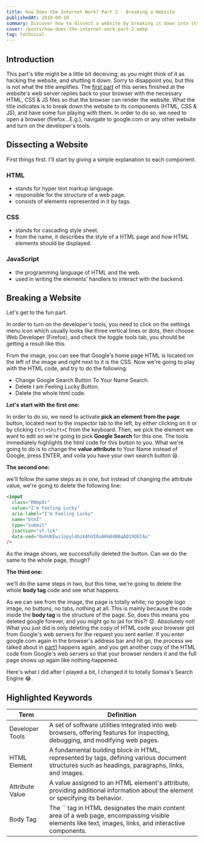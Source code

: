 ```yaml
---
title: How Does the Internet Work? Part 2 - Breaking a Website
publishedAt: 2019-09-10
summary: Discover how to dissect a website by breaking it down into its core components
cover: /posts/how-does-the-internet-work-part-2.webp
tag: technical
---
```


## Introduction

This part's title might be a little bit deceiving; as you might think of it as
hacking the website, and shutting it down. Sorry to disappoint you, but this
is not what the title amplifies. The [first
part](http://som3aware.vercel.app/posts/how-does-the-internet-work-part-1) of
this series finished at the website's web server replies back to your browser
with the necessary HTML, CSS & JS files so that the browser can render the
website. What the title indicates is to break down the website to its
components (HTML, CSS & JS), and have some fun playing with them. In order to
do so, we need to open a browser (firefox...E.g.), navigate to google.com or
any other website and turn on the developer's tools.

## Dissecting a Website

First things first. I'll start by giving a simple explanation to each
component.

### HTML

* stands for hyper text markup language.
* responsible for the structure of a web page.
* consists of elements represented in it by tags.

### CSS

* stands for cascading style sheet.
* from the name, it describes the style of a HTML page and
  how HTML elements should be displayed.

### JavaScript

* the programming language of HTML and the web.
* used in writing the elements' handlers to interact with the backend.

## Breaking a Website

Let's get to the fun part.

In order to turn on the developer's tools, you need to click on the
settings menu icon which usually looks like three vertical lines or dots,
then choose Web Developer (Firefox), and check the toggle tools tab, you
should be getting a result like this.

<NextImage
  priority
  width={600}
  height={400}
  alt="developer tools screenshot"
  src="/posts/how-does-the-internet-work-part2-img1.webp"
/>

From the image, you can see that Google's home page HTML is located on the
left of the image and right next to it is the CSS. Now we're going to play
with the HTML code, and try to do the following:

- Change Google Search Button To Your Name Search.
- Delete I am Feeling Lucky Button.
- Delete the whole html code.

**Let's start with the first one:**

In order to do so, we need to activate **pick an element from the page** button, located next to the
inspector tab to the left, by either clicking on it or by clicking `Ctrl+Shift+C`
from the keyboard. Then, we pick the element we want to edit so we're going to pick **Google Search**
for this one. The tools immediately highlights the html code for this button to you. What we're
going to do is to change the **value attribute** to Your Name instead of Google, press ENTER, and
voila you have your own search button 😃.

<NextImage
  priority
  width={600}
  height={400}
  alt="developer tools screenshot 2"
  src="/posts/how-does-the-internet-work-part2-img2.webp"
/>

**The second one:**

we'll follow the same steps as in one, but instead of changing the attribute value, we're going
to delete the following line:

```html showLineNumbers
<input
  class="RNmpXc"
  value="I'm Feeling Lucky"
  aria-label="I'm Feeling Lucky"
  name="btnI"
  type="submit"
  jsaction="sf.lck"
  data-ved="0ahUKEwi1opyl4bzkAhUI0uAKHd4BBqAQ19QECAo"
/>
```

<NextImage
  priority
  width={600}
  height={400}
  alt="developer tools attribute value"
  src="/posts/how-does-the-internet-work-part2-img3.webp"
/>

As the image shows, we successfully deleted the button. Can we do the same to the whole page, though?

**The third one:**

we'll do the same steps in two, but this time, we're going to delete the whole **body tag** code and see what happens.

<NextImage
  priority
  width={600}
  height={400}
  alt="developer tools delete button"
  src="/posts/how-does-the-internet-work-part2-img4.webp"
/>

As we can see from the image, the page is totally white; no google logo image,
no buttons, no tabs, nothing at all. This is mainly because the code inside
the **body tag** is the structure of the page. So, does this means you deleted
google forever, and you might go to jail for this?! 😟. Absolutely not! What
you just did is only deleting the copy of HTML code your browser got from
Google's web servers for the request you sent earlier. If you enter google.com
again in the browser's address bar and hit go, the process we talked about in
[part1](http://som3aware.vercel.app/posts/how-does-the-internet-work-part-1)
happens again, and you get another copy of the HTML code from Google's web
servers so that your browser renders it and the full page shows up again like
nothing happened.

<NextImage
  priority
  width={600}
  height={400}
  alt="developer tools no button"
  src="/posts/how-does-the-internet-work-part2-img5.webp"
/>

Here's what I did after I played a bit, I changed it to totally Somaa's Search
Engine 😂.

<NextImage
  priority
  width={600}
  height={400}
  alt="somaa search engine"
  src="/posts/how-does-the-internet-work-part2-img6.webp"
/>

## Highlighted Keywords

<table>
  <thead>
    <tr>
      <th>Term</th>
      <th>Definition</th>
    </tr>
  </thead>
  <tbody>
    <tr>
      <td>Developer Tools</td>
      <td>
        A set of software utilities integrated into web browsers, offering
        features for inspecting, debugging, and modifying web pages.
      </td>
    </tr>
    <tr>
      <td>HTML Element</td>
      <td>
        A fundamental building block in HTML, represented by tags, defining
        various document structures such as headings, paragraphs, links, and
        images.
      </td>
    </tr>
    <tr>
      <td>Attribute Value</td>
      <td>
        A value assigned to an HTML element's attribute, providing additional
        information about the element or specifying its behavior.
      </td>
    </tr>
    <tr>
      <td>Body Tag</td>
      <td>
        The `<body>` tag in HTML designates the main content area of a web
        page, encompassing visible elements like text, images, links, and
        interactive components.
      </td>
    </tr>
  </tbody>
</table>
